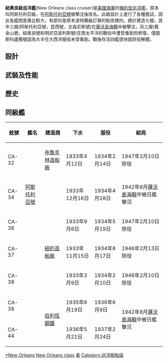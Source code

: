 {{unreferenced|time=2015-01-10}}
{{軍艦模板
|名稱= 紐奧良級[[File:US_Naval_Jack.svg|30px]]<br /><small>New Orleans class</small>
|圖片= [[File:USS_San_Francisco_(CA-38)_enters_San_Francisco_Bay,_December_1942.jpg|300px]]
|照片說明=1942年越過金門大橋的舊金山號
|圖片2= 
|照片說明2= 
|艦種=重巡洋艦
|艦名=
|擁有國={{USA}}
|艦級=紐奧良級
|代號=
|前型=[[波特蘭級重巡洋艦|波特蘭級]]
|次型=[[威奇塔號重巡洋艦|威奇塔號]]
|同型=
|數量=7 
|製造=
|下訂=
|造價=
|動工=1930-1934
|下水=1933-1936
|服役=1934-1947
|退役= 
|結局= 
|除籍= 
|狀態=
|綽號=
|榮譽=
|排水= 
|標準= 9,950 長噸(10,110公噸)
|空載= 
|滿載= 13,200 噸
|長度= 179.27米(水線長)
|闊度= 18.82米
|型寬= 
|型深= 
|吃水= 5.92米
|燃料= 
|鍋爐=8具[[巴布柯克-威爾科斯公司|巴布柯克-威爾科斯]]（Babcock & Wilcox）鍋爐
|引擎=4部 Parsons/[[西屋|西屋]] 蒸氣渦輪，四軸推進
|出力= 107,000匹軸馬力 (79,800 Kw)
|極速= 32.7節
|續航= 10,000海浬（15節）
|發電機= 
|電力輸出= 
|乘員= 708 人
|飛行= 2座彈射器
|艦載機= 4架水上偵察機
|裝備= '''新建時'''<br>9門[[8吋55倍徑艦炮|8吋55倍徑主砲]]<br>8門5吋25倍徑高砲<br>8座50機槍
|裝甲=水線裝甲帶76-127公厘<br>甲板穹甲帶38-57公厘<br>砲塔38-200公厘<br>彈藥庫128公厘(舊金山號165公釐)
|射控裝置=
|偵搜設備=
|電子設備=
|電戰系統=
|其它=
}}

'''紐奧良級巡洋艦'''(New Orleans class cruiser)是[[美國海軍|美國海軍]]的[[條約型巡洋艦|條約型巡洋艦]]，原本叫阿斯托利亞級，在[[阿斯托利亞號重巡洋艦|阿斯托利亞號]]被擊沈後改名。此級設計上進行了各種嘗試，因此各艦間差異比較大，有部份是原本波特蘭級訂單的船改建的。總計建造七艘，其中三艘(阿斯托利亞號，昆西號，文森尼斯號)在[[薩沃島海戰|薩沃島海戰]]中被擊沈，另三艘(舊金山號，紐奧良號和明尼亞波利斯號)在南太平洋的戰役中遭受重創但修復，僅圖斯科盧撒號因為大半在大西洋服役未受重創。戰後存活四艦很快就除役解體。

== 設計 ==

== 武裝及性能 ==

== 歷史 ==

== 同級艦 ==
{| class=wikitable
|-
!舷號  !!艦名  !!建造商  !!下水  !!服役  !!結局
|-  
|CA-32 ||{{link-en|新奧爾良號重巡洋艦|USS New Orleans (CA-32)|新奧爾良號}}  || [[布魯克林造船廠|布魯克林造船廠]] || 1933年4月12日 || 1934年2月14日  || 1947年2月10日除役
|-
|CA-34 ||[[阿斯托利亞號重巡洋艦|阿斯托利亞號]] || {{link-en|普吉灣海軍船塢|Puget Sound Naval Shipyard and Intermediate Maintenance Facility}}  || 1933年12月16日 || 1934年4月28日  || 1942年8月[[薩沃島海戰|薩沃島海戰]]中被日艦擊沉
|-
|CA-36 || {{link-en|明尼亞波利斯號重巡洋艦|USS Minneapolis (CA-36)|明尼亞波利斯號}} || {{link-en|費城海軍造船廠|Philadelphia Naval Shipyard}} || 1933年9月6日 || 1934年5月19日   || 1947年2月10日除役 
|-
|CA-37 || {{link-en|塔斯卡盧薩號重巡洋艦|USS Tuscaloosa (CA-37)|塔斯卡盧薩號}}  || [[紐約造船廠|紐約造船廠]] || 1933年11月15日 || 1934年8月17日  || 1946年2月13日除役
|-
|CA-38 || {{link-en|舊金山號重巡洋艦|USS San Francisco (CA-38)|舊金山號}} || {{link-en|馬爾島海軍船塢|Mare Island Naval Shipyard}} || 1933年3月9日  || 1934年2月10日  || 1946年2月10日除役
|-
|CA-39 || {{link-en|昆西號重巡洋艦|USS Quincy (CA-39)|昆西號}} ||rowspan="2"| [[伯利恆鋼鐵|伯利恆鋼鐵]] || 1935年6月19日 || 1936年6月9日  ||rowspan="2"| 1942年8月[[薩沃島海戰|薩沃島海戰]]中被日艦擊沉
|-
|CA-44 || {{link-en|文森尼斯號重巡洋艦|USS Vincennes (CA-44)|文森尼斯號}}  || 1936年5月21日 || 1937年2月24日     
|}

{{WWIIUSShips}}
{{美國海軍輕巡洋艦}}{{美國海軍重巡洋艦}}
[[Category:美國巡洋艦|*New Orleans]]
[[Category:美國海軍軍艦艦級|New Orleans class]]
[[Category:重巡洋艦|美]]
[[Category:巡洋舰船级|Category:巡洋舰船级]]